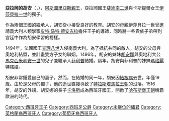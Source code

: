 {{Unreferenced|time=2020-10-04T06:30:51+00:00}}
{{Infobox royalty
| name        = 亞拉岡的胡安
| title       = [[阿斯圖里亞斯親王|阿斯圖里亞斯親王]]
| image       = Ávila. Real Monasterio de Santo Tomás. 4 (cropped).JPG
| birth_date  = 1478年6月30日
| birth_place = [[塞維利亞|塞維利亞]]
| death_date  = {{Death date and age|1497|10|4|1478|6|28|df=y}}
| death_place = [[薩拉曼卡|薩拉曼卡]]
| house       = [[特拉斯塔馬拉王朝|特拉斯塔馬拉王朝]]
| father      = [[斐迪南二世_(亞拉岡)|斐迪南二世]]
| mother      = [[伊莎貝拉一世_(卡斯提爾)|伊莎貝拉一世]]
| religion    = [[羅馬天主教|羅馬天主教]]
}}
'''亞拉岡的胡安'''（{{lang-es|Juan de Aragón}}，{{bd|1478年|6月30日|1497年|10月4日}}），[[阿斯圖里亞斯親王|阿斯圖里亞斯親王]]，亞拉岡國王[[费尔南多二世_(阿拉贡)|斐迪南二世]]與卡斯提爾女王[[伊莎贝拉一世_(卡斯蒂利亚)|伊莎貝拉一世]]的獨子。

作為兩個王國的繼承人，胡安從小接受良好的教育。胡安的母親伊莎貝拉一世曾邀請義大利人類學家[[皮特·马特·德安吉拉|皮特·马特·德安吉拉]]擔任王子的導師，同時將一些貴族子弟帶到宮廷中作為胡安學習的榜樣。

1494年，法國國王[[查理八世_(法兰西)|查理八世]]入侵南義大利。為了抵抗共同的敵人，胡安的父母與奧地利結盟，並計畫雙方子女的聯姻。1496年，胡安的妹妹[[胡安娜_(卡斯蒂利亚)|胡安娜]]與奧地利大公[[馬克西米利安一世_(神聖羅馬帝國)|馬克西米利安一世]]的兒子兼繼承人[[費利佩一世_(卡斯蒂利亞)|菲利普]]結婚。隔年，胡安與菲利普的妹妹[[奥地利的玛格丽特_(萨伏伊公爵夫人)|瑪格麗特]]結婚。

胡安非常鍾愛自己的妻子。然而，在結婚的同一年，胡安因[[結核病|結核病]]去世，年僅19歲。由於是父母的獨子，他的逝世直接導致了[[特拉斯塔馬拉王朝|特拉斯塔馬拉王朝]]的沒落。1516年，胡安的外甥、胡安娜的長子[[查理五世_(神圣罗马帝国)|卡洛斯]]成為西班牙國王，開啟了[[哈布斯堡王朝|哈布斯堡王朝]]稱霸歐洲的時代。

[[Category:西班牙王子|Category:西班牙王子]]
[[Category:西班牙公爵|Category:西班牙公爵]]
[[Category:未继位的储君|Category:未继位的储君]]
[[Category:英格蘭裔西班牙人|Category:英格蘭裔西班牙人]]
[[Category:葡萄牙裔西班牙人|Category:葡萄牙裔西班牙人]]